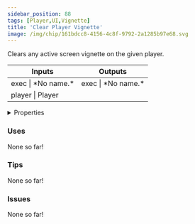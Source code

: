 ```yaml
---
sidebar_position: 88
tags: [Player,UI,Vignette]
title: 'Clear Player Vignette'
image: /img/chip/161bdcc8-4156-4c8f-9792-2a1285b97e68.svg
---
```


Clears any active screen vignette on the given player.



<IChip uuid="161bdcc8-4156-4c8f-9792-2a1285b97e68"/>

<table><thead><tr><th>Inputs</th><th>Outputs</th></tr></thead><tbody><tr><td>exec | *No name.*</td><td>exec | *No name.*</td></tr><tr><td>player | Player</td><td /></tr></tbody></table>

<details>
  <summary>Properties</summary>
  <div>
    <div>
    <table>
      <tbody>
        <tr>
          <td>Is beta required?</td>
          <td>No</td>
        </tr>
        <tr>
          <td>Is chip a trolling risk?</td>
          <td>No</td>
        </tr>
        <tr>
          <td>Is chip a role assignment risk?</td>
          <td>No</td>
        </tr>
        <tr>
          <td>Chip UUID</td>
          <td>161bdcc8-4156-4c8f-9792-2a1285b97e68</td>
        </tr>
        <tr>
          <td>Room availability</td>
          <td>Available everywhere</td>
        </tr>
      </tbody>
    </table>
    </div>
  </div>
</details>

### Uses

None so far!

### Tips

None so far!

### Issues

None so far!